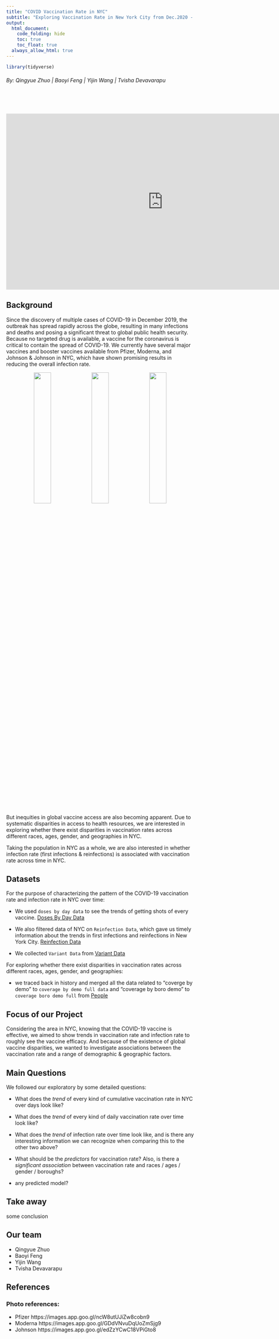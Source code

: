 ```yaml
---
title: "COVID Vaccination Rate in NYC"
subtitle: "Exploring Vaccination Rate in New York City from Dec.2020 - Nov.2022"
output: 
  html_document:
    code_folding: hide
    toc: true
    toc_float: true
  always_allow_html: true
---
```


```r
library(tidyverse)
```

<h6 style="text-align: left;" markdown="1">By: Qingyue Zhuo |  Baoyi Feng |  Yijin Wang |  Tvisha Devavarapu </h6>

<br></br>

<left>
<iframe width="840" height="472" src="https://www.youtube.com/embed/13lw6hl3EJ4" frameborder="0" allow="accelerometer; autoplay; clipboard-write; encrypted-media; gyroscope; picture-in-picture" allowfullscreen></iframe>
</left>


## Background

Since the discovery of multiple cases of COVID-19 in December 2019, the outbreak has spread rapidly across the globe, resulting in many infections and deaths and posing a significant threat to global public health security. Because no targeted drug is available, a vaccine for the coronavirus is critical to contain the spread of COVID-19. We currently have several major vaccines and booster vaccines available from Pfizer, Moderna, and Johnson & Johnson in NYC, which have shown promising results in reducing the overall infection rate.


<center class="half">
<img src="image/PFIZER.jpeg" style="width:30%">
<img src="image/moderna.jpg" style="width:30%">
<img src="image/johnson.jpg" style="width:30%">
</center>



 
But inequities in global vaccine access are also becoming apparent. Due to systematic disparities in access to health resources, we are interested in exploring whether there exist disparities in vaccination rates across different races, ages, gender, and geographies in NYC. 

Taking the population in NYC as a whole, we are also interested in whether infection rate (first infections & reinfections) is associated with vaccination rate across time in NYC.

## Datasets

For the purpose of characterizing the pattern of the COVID-19 vaccination rate and infection rate in NYC over time:

* We used `doses by day data` to see the trends of getting shots of every vaccine. [Doses By Day Data](https://github.com/nychealth/covid-vaccine-data/blob/main/doses/doses-by-day.csv)

* We also filtered data of NYC on `Reinfection Data`, which gave us timely information about the trends in first infections and reinfections in New York City. [Reinfection Data](https://health.data.ny.gov/Health/New-York-State-Statewide-COVID-19-Reinfection-Data/7aaj-cdtu)

* We collected `Variant Data` from [Variant Data](https://coronavirus.health.ny.gov/covid-19-variant-data)

For exploring whether there exist disparities in vaccination rates across different races, ages, gender, and geographies:

* we traced back in history and merged all the data related to "coverge by demo" to `coverage by demo full data` and "coverage by boro demo" to `coverage boro demo full` from [People](https://github.com/nychealth/covid-vaccine-data/tree/main/people)


## Focus of our Project

Considering the area in NYC, knowing that the COVID-19 vaccine is effective, we aimed to show trends in vaccination rate and infection rate to roughly see the vaccine efficacy. And because of the existence of global vaccine disparities, we wanted to investigate associations between the vaccination rate and a range of demographic & geographic factors.


## Main Questions

We followed our exploratory by some detailed questions:

* What does the *trend* of every kind of cumulative vaccination rate in NYC over days look like? 

* What does the *trend* of every kind of daily vaccination rate over time look like? 

* What does the *trend* of infection rate over time look like, and is there any interesting information we can recognize when comparing this to the other two above? 

* What should be the *predictors* for vaccination rate? Also, is there a *significant association* between vaccination rate and races / ages / gender / boroughs?

* any predicted model? 


## Take away

some conclusion

## Our team

* Qingyue Zhuo
* Baoyi Feng
* Yijin Wang
* Tvisha Devavarapu

## References

### Photo references: 
* Pfizer https://images.app.goo.gl/ncW8utUJiZw8cobn9
* Moderna https://images.app.goo.gl/GDdVNvuDqUoZmSjg9
* Johnson https://images.app.goo.gl/edZzYCwC18VPiGto8

